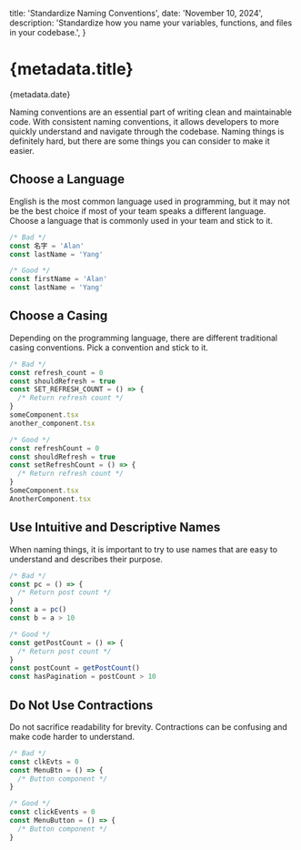 
  title: 'Standardize Naming Conventions',
  date: 'November 10, 2024',
  description:
    'Standardize how you name your variables, functions, and files in your codebase.',
}

# {metadata.title}

<Date>{metadata.date}</Date>

Naming conventions are an essential part of writing clean and maintainable code. With consistent naming conventions, it allows developers to more quickly understand and navigate through the codebase. Naming things is definitely hard, but there are some things you can consider to make it easier.

## Choose a Language

English is the most common language used in programming, but it may not be the best choice if most of your team speaks a different language. Choose a language that is commonly used in your team and stick to it.

```ts title="single-language" showCopy={false}
/* Bad */
const 名字 = 'Alan'
const lastName = 'Yang'

/* Good */
const firstName = 'Alan'
const lastName = 'Yang'
```

## Choose a Casing

Depending on the programming language, there are different traditional casing conventions. Pick a convention and stick to it.

```ts title="consistent-casing" showCopy={false}
/* Bad */
const refresh_count = 0
const shouldRefresh = true
const SET_REFRESH_COUNT = () => {
  /* Return refresh count */
}
someComponent.tsx
another_component.tsx

/* Good */
const refreshCount = 0
const shouldRefresh = true
const setRefreshCount = () => {
  /* Return refresh count */
}
SomeComponent.tsx
AnotherComponent.tsx
```

## Use Intuitive and Descriptive Names

When naming things, it is important to try to use names that are easy to understand and describes their purpose.

```ts title="descriptive-names" showCopy={false}
/* Bad */
const pc = () => {
  /* Return post count */
}
const a = pc()
const b = a > 10

/* Good */
const getPostCount = () => {
  /* Return post count */
}
const postCount = getPostCount()
const hasPagination = postCount > 10
```

## Do Not Use Contractions

Do not sacrifice readability for brevity. Contractions can be confusing and make code harder to understand.

```ts title="no-contractions" showCopy={false}
/* Bad */
const clkEvts = 0
const MenuBtn = () => {
  /* Button component */
}

/* Good */
const clickEvents = 0
const MenuButton = () => {
  /* Button component */
}
```
